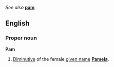''See also'' '''[[pam]]'''

==English==
===Proper noun===
'''Pam'''

#[[Diminutive]] of the female [[given name]] '''[[Pamela]]'''.